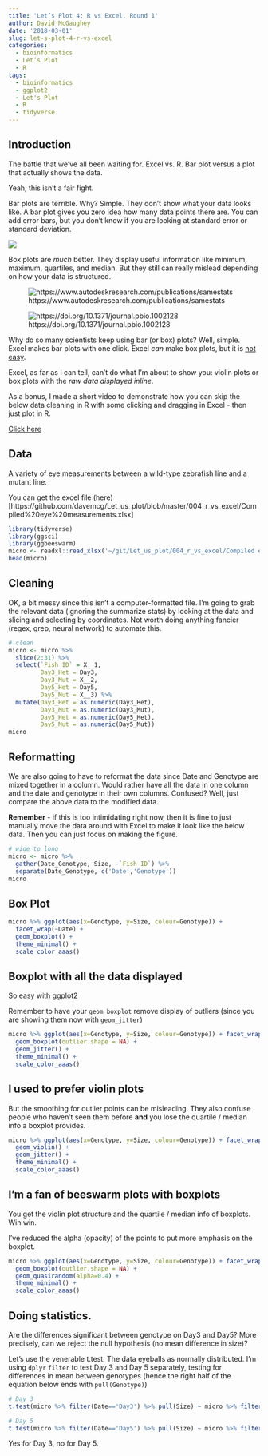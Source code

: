 ```yaml
---
title: 'Let’s Plot 4: R vs Excel, Round 1'
author: David McGaughey
date: '2018-03-01'
slug: let-s-plot-4-r-vs-excel
categories:
  - bioinformatics
  - Let’s Plot
  - R
tags:
  - bioinformatics
  - ggplot2
  - Let's Plot
  - R
  - tidyverse
---
```


## Introduction

The battle that we've all been waiting for. Excel vs. R. Bar plot versus a plot that actually shows the data. 

Yeah, this isn't a fair fight. 

Bar plots are terrible. Why? Simple. They don't show what your data looks like. A bar plot gives you zero idea how many data points there are. You can add error bars, but you don't know if you are looking at standard error or standard deviation. 

![](/img/excel_bar_plot_bad.png)

Box plots are *much* better. They display useful information like minimum, maximum, quartiles, and median. But they still can really mislead depending on how your data is structured. 

![https://www.autodeskresearch.com/publications/samestats](/img/BoxViolinSmaller.gif)

![https://doi.org/10.1371/journal.pbio.1002128](/img/journal.pbio.1002128.g001.png)

Why do so many scientists keep using bar (or box) plots? Well, simple. Excel makes bar plots with one click. Excel *can* make box plots, but it is [not easy](https://support.office.com/en-us/article/create-a-box-plot-10204530-8cdf-40fe-a711-2eb9785e510f). 

Excel, as far as I can tell, can't do what I'm about to show you: violin plots or box plots with the *raw data displayed inline*. 

As a bonus, I made a short video to demonstrate how you can skip the below data cleaning in R with some clicking and dragging in Excel - then just plot in R.

[Click here](https://www.youtube.com/watch?v=_teDfnv0gUE&feature=youtu.be)

## Data
A variety of eye measurements between a wild-type zebrafish line and a mutant line.

You can get the excel file (here)[https://github.com/davemcg/Let_us_plot/blob/master/004_r_vs_excel/Compiled%20eye%20measurements.xlsx]
```r
library(tidyverse)
library(ggsci)
library(ggbeeswarm)
micro <- readxl::read_xlsx('~/git/Let_us_plot/004_r_vs_excel/Compiled eye measurements.xlsx')
head(micro)
```

## Cleaning 
OK, a bit messy since this isn't a computer-formatted file. I'm going to grab the relevant data (ignoring the summarize stats) by looking at the data and slicing and selecting by coordinates. Not worth doing anything fancier (regex, grep, neural network) to automate this.

```r
# clean
micro <- micro %>% 
  slice(2:31) %>% 
  select(`Fish ID` = X__1, 
         Day3_Het = Day3, 
         Day3_Mut = X__2, 
         Day5_Het = Day5, 
         Day5_Mut = X__3) %>% 
  mutate(Day3_Het = as.numeric(Day3_Het),
         Day3_Mut = as.numeric(Day3_Mut),
         Day5_Het = as.numeric(Day5_Het),
         Day5_Mut = as.numeric(Day5_Mut))
micro
```

## Reformatting

We are also going to have to reformat the data since Date and Genotype are mixed together in a column. Would rather have all the data in one column and the date and genotype in their own columns. Confused? Well, just compare the above data to the modified data. 

**Remember** - if this is too intimidating right now, then it is fine to just manually move the data around with Excel to make it look like the below data. Then you can just focus on making the figure. 
```r
# wide to long
micro <- micro %>% 
  gather(Date_Genotype, Size, -`Fish ID`) %>% 
  separate(Date_Genotype, c('Date','Genotype'))
micro
```

## Box Plot
```r
micro %>% ggplot(aes(x=Genotype, y=Size, colour=Genotype)) + 
  facet_wrap(~Date) +
  geom_boxplot() + 
  theme_minimal() + 
  scale_color_aaas()
```

## Boxplot with all the data displayed
So easy with ggplot2

Remember to have your `geom_boxplot` remove display of outliers (since you are showing them now with `geom_jitter`)
```r
micro %>% ggplot(aes(x=Genotype, y=Size, colour=Genotype)) + facet_wrap(~Date) +
  geom_boxplot(outlier.shape = NA) + 
  geom_jitter() + 
  theme_minimal() + 
  scale_color_aaas()
```

## I used to prefer violin plots
But the smoothing for outlier points can be misleading. They also confuse people who haven't seen them before **and** you lose the quartile / median info a boxplot provides. 
```r
micro %>% ggplot(aes(x=Genotype, y=Size, colour=Genotype)) + facet_wrap(~Date) +
  geom_violin() + 
  geom_jitter() + 
  theme_minimal() + 
  scale_color_aaas()
```

## I'm a fan of beeswarm plots with boxplots
You get the violin plot structure and the quartile / median info of boxplots. Win win. 

I've reduced the alpha (opacity) of the points to put more emphasis on the boxplot. 
```r
micro %>% ggplot(aes(x=Genotype, y=Size, colour=Genotype)) + facet_wrap(~Date) +
  geom_boxplot(outlier.shape = NA) + 
  geom_quasirandom(alpha=0.4) + 
  theme_minimal() + 
  scale_color_aaas()
```

## Doing statistics. 
Are the differences significant between genotype on Day3 and Day5? More precisely, can we reject the null hypothesis (no mean difference in size)?

Let's use the venerable t.test. The data eyeballs as normally distributed. I'm using `dplyr` `filter` to test Day 3 and Day 5 separately, testing for differences in mean between genotypes (hence the right half of the equation below ends with `pull(Genotype)`)
```r
# Day 3
t.test(micro %>% filter(Date=='Day3') %>% pull(Size) ~ micro %>% filter(Date=='Day3') %>% pull(Genotype))

# Day 5
t.test(micro %>% filter(Date=='Day5') %>% pull(Size) ~ micro %>% filter(Date=='Day5') %>% pull(Genotype))
```
Yes for Day 3, no for Day 5. 


